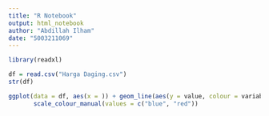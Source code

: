 ```yaml
---
title: "R Notebook"
output: html_notebook
author: "Abdillah Ilham"
date: "5003211069"
---
```



```r
library(readxl)
```

```r
df = read.csv("Harga Daging.csv")
str(df)
```


```r
ggplot(data = df, aes(x = )) + geom_line(aes(y = value, colour = variable)) +
       scale_colour_manual(values = c("blue", "red"))
```











